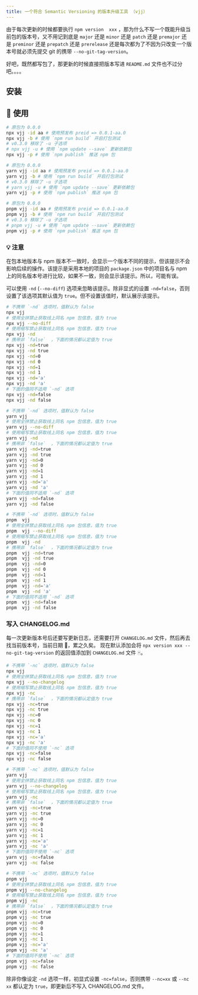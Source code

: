```yaml
---
title: 一个符合 Semantic Versioning 的版本升级工具 （vjj）
---
```


<PackageInfo packageName="vjj" />

由于每次更新的时候都要执行 `npm version  xxx` ，那为什么不写一个既能升级当前包的版本号，又不用记到底是 `major` 还是 `minor` 还是 `patch` 还是 `premajor` 还是 `preminor` 还是 `prepatch` 还是 `prerelease` 还是每次都为了不因为只改变一个版本号就必须先提交 git 的携带 `--no-git-tag-version`。

好吧，既然都写包了，那更新的时候直接把版本写进 `README.md` 文件也不过分吧。。。。

## 安装

<InstallInfo name="vjj" dev />

## 📖 使用

<Tabs  groupId="npm-install-of-pkg-manager">
  <TabItem value="npm" label="npm" default>

```bash
# 原包为 0.0.0
npx vjj -id aa # 使用预发布 preid => 0.0.1-aa.0
npx vjj -b # 使用 `npm run build` 开启打包测试
# v0.3.0 移除了 -u 子选项
# npx vjj -u # 使用 `npm update --save` 更新依赖包
npx vjj -p # 使用 `npm publish` 推送 npm 包
```

  </TabItem>
  <TabItem value="yarn" label="yarn">

```bash
# 原包为 0.0.0
yarn vjj -id aa # 使用预发布 preid => 0.0.1-aa.0
yarn vjj -b # 使用 `npm run build` 开启打包测试
# v0.3.0 移除了 -u 子选项
# yarn vjj -u # 使用 `npm update --save` 更新依赖包
yarn vjj -p # 使用 `npm publish` 推送 npm 包
```

  </TabItem>
  <TabItem value="pnpm" label="pnpm">

```bash
# 原包为 0.0.0
pnpm vjj -id aa # 使用预发布 preid => 0.0.1-aa.0
pnpm vjj -b # 使用 `npm run build` 开启打包测试
# v0.3.0 移除了 -u 子选项
# pnpm vjj -u # 使用 `npm update --save` 更新依赖包
pnpm vjj -p # 使用 `npm publish` 推送 npm 包
```

  </TabItem>
</Tabs>

### 💡 注意

在包本地版本与 npm 版本不一致时，会显示一个版本不同的提示，但该提示不会影响后续的操作。该提示是采用本地的项目的 `package.json` 中的项目名与 npm 上的同名版本号进行比较，如果不一致，则会显示该提示。所以，可能有误。

可以使用 `-nd` (`--no-diff`) 选项来忽略该提示。除非显式的设置 `-nd=false`，否则设置了该选项其默认值为 `true`。但不设置该值时，默认展示该提示。

<Tabs  groupId="npm-install-of-pkg-manager">
  <TabItem value="npm" label="npm" default>

```bash
# 不携带 `-nd` 选项时，值默认为 false
npx vjj
# 使用全拼禁止获取线上同名 npm 包信息，值为 true
npx vjj --no-diff
# 使用缩写禁止获取线上同名 npm 包信息，值为 true
npx vjj -nd
# 携带非 `false`  ，下面的情况都认定值为 true
npx vjj -nd=true
npx vjj -nd true
npx vjj -nd=0
npx vjj -nd 0
npx vjj -nd=1
npx vjj -nd 1
npx vjj -nd='a'
npx vjj -nd 'a'
# 下面的值同不适用 `-nd` 选项
npx vjj -nd=false
npx vjj -nd false
```

  </TabItem>
  <TabItem value="yarn" label="yarn">

```bash
# 不携带 `-nd` 选项时，值默认为 false
yarn vjj
# 使用全拼禁止获取线上同名 npm 包信息，值为 true
yarn vjj --no-diff
# 使用缩写禁止获取线上同名 npm 包信息，值为 true
yarn vjj -nd
# 携带非 `false`  ，下面的情况都认定值为 true
yarn vjj -nd=true
yarn vjj -nd true
yarn vjj -nd=0
yarn vjj -nd 0
yarn vjj -nd=1
yarn vjj -nd 1
yarn vjj -nd='a'
yarn vjj -nd 'a'
# 下面的值同不适用 `-nd` 选项
yarn vjj -nd=false
yarn vjj -nd false
```

  </TabItem>
  <TabItem value="pnpm" label="pnpm">

```bash
# 不携带 `-nd` 选项时，值默认为 false
pnpm  vjj
# 使用全拼禁止获取线上同名 npm 包信息，值为 true
pnpm  vjj --no-diff
# 使用缩写禁止获取线上同名 npm 包信息，值为 true
pnpm  vjj -nd
# 携带非 `false`  ，下面的情况都认定值为 true
pnpm  vjj -nd=true
pnpm  vjj -nd true
pnpm  vjj -nd=0
pnpm  vjj -nd 0
pnpm  vjj -nd=1
pnpm  vjj -nd 1
pnpm  vjj -nd='a'
pnpm  vjj -nd 'a'
# 下面的值同不适用 `-nd` 选项
pnpm  vjj -nd=false
pnpm  vjj -nd false
```

  </TabItem>
</Tabs>

### 写入 CHANGELOG.md

每一次更新版本号后还要写更新日志，还需要打开 `CHANGELOG.md` 文件，然后再去找当前版本号，当前日期 📅，累之久矣。
现在默认添加会将 `npx version xxx --no-git-tag-version` 的返回值添加到 `CHANGELOG.md` 文件 🀄️。

<Tabs  groupId="npm-install-of-pkg-manager">
  <TabItem value="npm" label="npm" default>

```bash
# 不携带 `-nc` 选项时，值默认为 false
npx vjj
# 使用全拼禁止获取线上同名 npm 包信息，值为 true
npx vjj --no-changelog
# 使用缩写禁止获取线上同名 npm 包信息，值为 true
npx vjj -nc
# 携带非 `false`  ，下面的情况都认定值为 true
npx vjj -nc=true
npx vjj -nc true
npx vjj -nc=0
npx vjj -nc 0
npx vjj -nc=1
npx vjj -nc 1
npx vjj -nc='a'
npx vjj -nc 'a'
# 下面的值同不使用 `-nc` 选项
npx vjj -nc=false
npx vjj -nc false
```

  </TabItem>
  <TabItem value="yarn" label="yarn">

```bash
# 不携带 `-nc` 选项时，值默认为 false
yarn vjj
# 使用全拼禁止获取线上同名 npm 包信息，值为 true
yarn vjj --no-changelog
# 使用缩写禁止获取线上同名 npm 包信息，值为 true
yarn vjj -nc
# 携带非 `false`  ，下面的情况都认定值为 true
yarn vjj -nc=true
yarn vjj -nc true
yarn vjj -nc=0
yarn vjj -nc 0
yarn vjj -nc=1
yarn vjj -nc 1
yarn vjj -nc='a'
yarn vjj -nc 'a'
# 下面的值同不使用 `-nc` 选项
yarn vjj -nc=false
yarn vjj -nc false
```

  </TabItem>
  <TabItem value="pnpm" label="pnpm">

```bash
# 不携带 `-nc` 选项时，值默认为 false
pnpm vjj
# 使用全拼禁止获取线上同名 npm 包信息，值为 true
pnpm vjj --no-changelog
# 使用缩写禁止获取线上同名 npm 包信息，值为 true
pnpm vjj -nc
# 携带非 `false`  ，下面的情况都认定值为 true
pnpm vjj -nc=true
pnpm vjj -nc true
pnpm vjj -nc=0
pnpm vjj -nc 0
pnpm vjj -nc=1
pnpm vjj -nc 1
pnpm vjj -nc='a'
pnpm vjj -nc 'a'
# 下面的值同不使用 `-nc` 选项
pnpm vjj -nc=false
pnpm vjj -nc false
```

  </TabItem>
</Tabs>

除非你像设定 `-nd` 选项一样，初显式设置 `-nc=false`，否则携带 `--nc=xx` 或 `--nc xx` 都认定为 `true`，即更新后不写入 CHANGELOG.md 文件。

